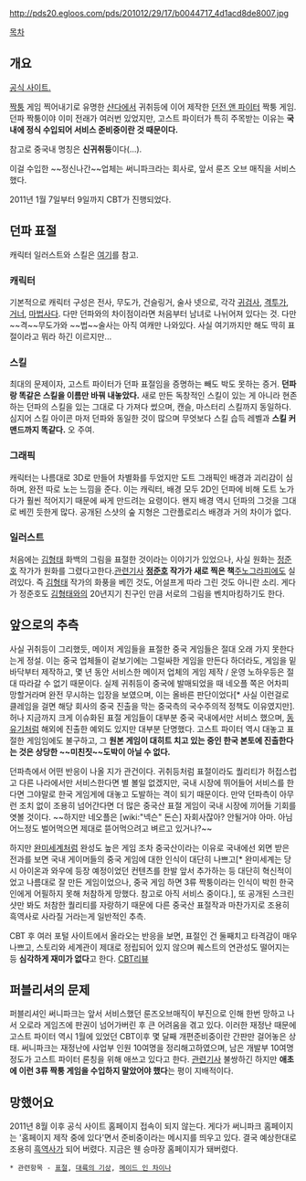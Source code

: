 http://pds20.egloos.com/pds/201012/29/17/b0044717_4d1acd8de8007.jpg

[[목차]]

== 개요 ==
[http://gf.sunny-park.co.kr 공식 사이트.]

[[짝퉁]] 게임 찍어내기로 유명한 [[샨다]]에서 귀취등에 이어 제작한 [[던전 앤 파이터]] 짝퉁 게임. 던파 짝퉁이야 이미 전래가 여러번 있었지만, 고스트 파이터가 특히 주목받는 이유는 '''국내에 정식 수입되어 서비스 준비중이란 것 때문이다.'''

참고로 중국내 명칭은 '''신귀취등'''이다(...).

이걸 수입한 ~~정신나간~~업체는 써니파크라는 회사로, 앞서 룬즈 오브 매직을 서비스했다. 

2011년 1월 7일부터 9일까지 CBT가 진행되었다.

== 던파 표절 ==
캐릭터 일러스트와 스킬은 [http://boy1one.blog.me/10100074740 여기]를 참고.

=== 캐릭터 ===
기본적으로 캐릭터 구성은 전사, 무도가, 건슬링거, 술사 넷으로, 각각 [[귀검사]], [[격투가]], [[거너]], [[마법사]]다. 다만 던파와의 차이점이라면 처음부터 남녀로 나뉘어져 있다는 것. 다만 ~~격~~무도가와 ~~법~~술사는 아직 여캐만 나와있다.
사실 여기까지만 해도 딱히 표절이라고 뭐라 하긴 이르지만...

=== 스킬 ===
최대의 문제이자, 고스트 파이터가 던파 표절임을 증명하는 빼도 박도 못하는 증거. 
'''던파랑 똑같은 스킬을 이름만 바꿔 내놓았다.'''
새로 만든 독창적인 스킬이 있는 게 아니라 현존하는 던파의 스킬을 있는 그대로 다 가져다 썼으며, 캔슬, 마스터리 스킬까지 동일하다. 심지어 스킬 아이콘 마저 던파와 동일한 것이 많으며 무엇보다 스킬 습득 레벨과 '''스킬 커맨드까지 똑같다.''' 오 주여.

=== 그래픽 ===
캐릭터는 나름대로 3D로 만들어 차별화를 두었지만 도트 그래픽인 배경과 괴리감이 심하며, 완전 따로 노는 느낌을 준다. 이는 캐릭터, 배경 모두 2D인 던파에 비해 도트 노가다가 훨씬 적어지기 때문에 싸게 만드려는 요령이다.
왠지 배경 역시 던파의 그것을 그대로 베낀 듯한게 많다. 공개된 스샷의 숲 지형은 그란플로리스 배경과 거의 차이가 없다. 

=== 일러스트 ===
처음에는 [[김형태]] 화백의 그림을 표절한 것이라는 이야기가 있었으나, 사실 원화는 [[정준호]] 작가가 원화를 그렸다고한다.[http://news.gamechosun.co.kr/article/view.php?no=72015 관련기사]
'''[[정준호]] 작가가 새로 찍은 책 '''[[주노그라피]]에도 실려있다.
즉 [[김형태]] 작가의 화풍을 베낀 것도, 어설프게 따라 그린 것도 아니란 소리.
게다가 정준호도 [[김형태]]와의 20년지기 친구인 만큼 서로의 그림을 벤치마킹하기도 한다. 

== 앞으로의 추측 ==
사실 귀취등이 그리했듯, 메이저 게임들을 표절한 중국 게임들은 절대 오래 가지 못한다는게 정설. 이는 중국 업체들이 겉보기에는 그럴싸한 게임을 만든다 하더라도, 게임을 밑바닥부터 제작하고, 몇 년 동안 서비스한 메이저 업체의 게임 제작 / 운영 노하우등은 절대 따라갈 수 없기 때문이다. 실제 귀취등이 중국에 발매되었을 때 네오플 쪽은 어차피 망할거라며 완전 무시하는 입장을 보였으며, 이는 올바른 판단이었다[* 사실 이런걸로 클레임을 걸면 해당 회사의 중국 진출을 막는 중국측의 국수주의적 정책도 이유였지만].
허나 지금까지 크게 이슈화된 표절 게임들이 대부분 중국 국내에서만 서비스 했으며, [[동유기]]처럼 해외에 진출한 예외도 있지만 대부분 단명했다. 고스트 파이터 역시 대놓고 표절한 게임임에도 불구하고, 그 '''원본 게임이 대히트 치고 있는 중인 한국 본토에 진출한다는 것은 상당한 ~~미친짓~~도박이 아닐 수 없다.''' 

던파측에서 어떤 반응이 나올 지가 관건이다. 귀취등처럼 표절이라도 퀄리티가 허접스럽고 다른 나라에서만 서비스한다면 별 볼일 없겠지만, 국내 시장에 뛰어들어 서비스를 한다면 그야말로 한국 게임게에 대놓고 도발하는 격이 되기 때문이다. 만약 던파측이 아무런 조치 없이 조용히 넘어간다면 더 많은 중국산 표절 게임이 국내 시장에 끼어들 기회를 엿볼 것이다. ~~하지만 네오플은 [wiki:"넥슨" 돈슨] 자회사잖아? 안될거야 아마. 아님 어느정도 벌어먹으면 제대로 뜯어먹으려고 벼르고 있거나?~~
 
하지만 [[완미세계]]처럼 완성도 높은 게임 조차 중국산이라는 이유로 국내에선 외면 받은 전과를 보면 국내 게이머들의 중국 게임에 대한 인식이 대단히 나쁘고[* 완미세계는 당시 아이온과 와우에 등장 예정이었던 컨텐츠를 한발 앞서 추가하는 등 대단히 혁신적이었고 나름대로 잘 만든 게임이었으나, 중국 게임 하면 3류 짝퉁이라는 인식이 박힌 한국인에게 어필하지 못해 처참하게 망했다. 참고로 아직 서비스 중이다.], 또 공개된 스크린샷만 봐도 처참한 퀄리티를 자랑하기 때문에 다른 중국산 표절작과 마찬가지로 조용히 흑역사로 사라질 거라는게 일반적인 추측. 

CBT 후 여러 포털 사이트에서 올라오는 반응을 보면, 표절인 건 둘째치고 타격감이 매우 나쁘고, 스토리와 세계관이 제대로 정립되어 있지 않으며 퀘스트의 연관성도 떨어지는 등 '''심각하게 재미가 없다'''고 한다. [http://www.thisisgame.com/board/view.php?category=404&id=568832 CBT리뷰] 

== 퍼블리셔의 문제 ==
퍼블리셔인 써니파크는 앞서 서비스했던 룬즈오브매직이 부진으로 인해 한번 망하고 나서 오로라 게임즈에 판권이 넘어가버린 후 큰 어려움을 겪고 있다. 이러한 재정난 때문에 고스트 파이터 역시 1월에 있었던 CBT이후 몇 달째 개편준비중이란 간판만 걸어놓은 상태. 써니파크는 재정난에 사업부 인원 10여명을 정리해고하였으며, 남은 개발부 10여명 정도가 고스트 파이터 론칭을 위해 애쓰고 있다고 한다.
[http://news.mk.co.kr/newsRead.php?year=2011&no=352072 관련기사]
불쌍하긴 하지만 '''애초에 이런 3류 짝퉁 게임을 수입하지 말았어야 했다'''는 평이 지배적이다. 

== 망했어요 ==
2011년 8월 이후 공식 사이트 홈페이지 접속이 되지 않는다.
게다가 써니파크 홈페이지는 '홈페이지 제작 중에 있다'면서 준비중이라는 메시지를 띄우고 있다. 결국 예상한대로 조용히 [[흑역사]]가 되어 버렸다. 지금은 웬 승마장 홈페이지가 돼버렸다.



 * 관련항목 - [[표절]], [[대륙의 기상]], [[메이드 인 차이나]]
